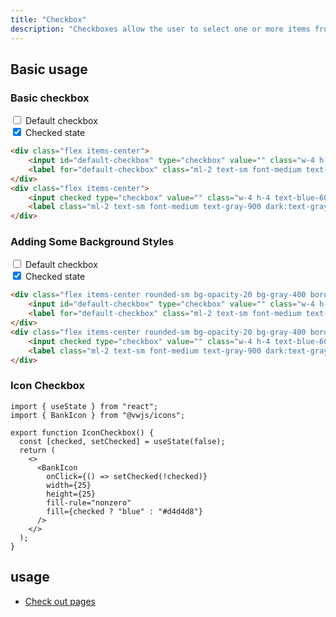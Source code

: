 ```yaml
---
title: "Checkbox"
description: "Checkboxes allow the user to select one or more items from a set."
---
```




## Basic usage

### Basic checkbox

<Example p="none">
  <div class="flex flex-row gap-6 p-4">
    <div class="flex items-center">
        <input id="default-checkbox" type="checkbox" value="" class="w-4 h-4 accent-pink-500 text-blue-600 bg-gray-100 rounded border-gray-300 focus:ring-blue-500 dark:focus:ring-blue-600 dark:ring-offset-gray-800 focus:ring-2 dark:bg-gray-700 dark:border-gray-600">
        <label for="default-checkbox" class="ml-2 text-sm font-medium text-gray-900 dark:text-gray-300">Default checkbox</label>
    </div>
    <div class="flex items-center">
        <input checked type="checkbox" value="" class="w-4 h-4 text-blue-600 bg-gray-100 rounded border-gray-300 focus:ring-blue-500 dark:focus:ring-blue-600 dark:ring-offset-gray-800 focus:ring-2 dark:bg-gray-700 dark:border-gray-600">
        <label class="ml-2 text-sm font-medium text-gray-900 dark:text-gray-300">Checked state</label>
    </div>
  </div>
</Example>

```html
<div class="flex items-center">
    <input id="default-checkbox" type="checkbox" value="" class="w-4 h-4 text-blue-600 bg-gray-100 rounded border-gray-300 focus:ring-blue-500 dark:focus:ring-blue-600 dark:ring-offset-gray-800 focus:ring-2 dark:bg-gray-700 dark:border-gray-600">
    <label for="default-checkbox" class="ml-2 text-sm font-medium text-gray-900 dark:text-gray-300">Default checkbox</label>
</div>
<div class="flex items-center">
    <input checked type="checkbox" value="" class="w-4 h-4 text-blue-600 bg-gray-100 rounded border-gray-300 focus:ring-blue-500 dark:focus:ring-blue-600 dark:ring-offset-gray-800 focus:ring-2 dark:bg-gray-700 dark:border-gray-600">
    <label class="ml-2 text-sm font-medium text-gray-900 dark:text-gray-300">Checked state</label>
</div>
```

### Adding Some Background Styles

<Example p="none">
  <div class="flex flex-row gap-6 p-4">
    <div class="flex items-center rounded-sm bg-opacity-20 bg-gray-400 border border-gray-500 p-1">
        <input id="default-checkbox" type="checkbox" value="" class="w-4 h-4 text-blue-600 bg-gray-100 rounded border-gray-300 focus:ring-blue-500 dark:focus:ring-blue-600 dark:ring-offset-gray-800 focus:ring-2 dark:bg-gray-700 dark:border-gray-600">
        <label for="default-checkbox" class="ml-2 text-sm font-medium text-gray-900 dark:text-gray-300">Default checkbox</label>
    </div>
    <div class="flex items-center rounded-sm bg-opacity-20 bg-gray-400 border border-gray-500 p-1">
        <input checked type="checkbox" value="" class="w-4 h-4 text-blue-600 bg-gray-100 rounded border-gray-300 focus:ring-blue-500 dark:focus:ring-blue-600 dark:ring-offset-gray-800 focus:ring-2 dark:bg-gray-700 dark:border-gray-600">
        <label class="ml-2 text-sm font-medium text-gray-900 dark:text-gray-300">Checked state</label>
    </div>
  </div>
</Example>

```html
<div class="flex items-center rounded-sm bg-opacity-20 bg-gray-400 border border-gray-500 p-1">
    <input id="default-checkbox" type="checkbox" value="" class="w-4 h-4 text-blue-600 bg-gray-100 rounded border-gray-300 focus:ring-blue-500 dark:focus:ring-blue-600 dark:ring-offset-gray-800 focus:ring-2 dark:bg-gray-700 dark:border-gray-600">
    <label for="default-checkbox" class="ml-2 text-sm font-medium text-gray-900 dark:text-gray-300">Default checkbox</label>
</div>
<div class="flex items-center rounded-sm bg-opacity-20 bg-gray-400 border border-gray-500 p-1">
    <input checked type="checkbox" value="" class="w-4 h-4 text-blue-600 bg-gray-100 rounded border-gray-300 focus:ring-blue-500 dark:focus:ring-blue-600 dark:ring-offset-gray-800 focus:ring-2 dark:bg-gray-700 dark:border-gray-600">
    <label class="ml-2 text-sm font-medium text-gray-900 dark:text-gray-300">Checked state</label>
</div>
```

### Icon Checkbox

<IconCheckbox />

```diff-js IconCheckbox.js
import { useState } from "react";
import { BankIcon } from "@vwjs/icons";

export function IconCheckbox() {
  const [checked, setChecked] = useState(false);
  return (
    <>
      <BankIcon
        onClick={() => setChecked(!checked)}
        width={25}
        height={25}
        fill-rule="nonzero"
        fill={checked ? "blue" : "#d4d4d8"}
      />
    </>
  );
}
```

## usage

- [Check out pages](/docs/check-out-pages)
